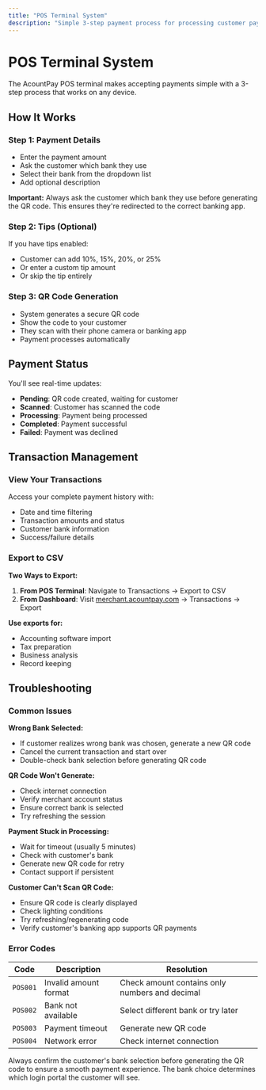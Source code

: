 ```yaml
---
title: "POS Terminal System"
description: "Simple 3-step payment process for processing customer payments"
---
```


# POS Terminal System

The AcountPay POS terminal makes accepting payments simple with a 3-step process that works on any device.

## How It Works

### Step 1: Payment Details
- Enter the payment amount
- Ask the customer which bank they use
- Select their bank from the dropdown list
- Add optional description

**Important:** Always ask the customer which bank they use before generating the QR code. This ensures they're redirected to the correct banking app.

### Step 2: Tips (Optional)
If you have tips enabled:
- Customer can add 10%, 15%, 20%, or 25%
- Or enter a custom tip amount
- Or skip the tip entirely

### Step 3: QR Code Generation
- System generates a secure QR code
- Show the code to your customer
- They scan with their phone camera or banking app
- Payment processes automatically

## Payment Status

You'll see real-time updates:
- **Pending**: QR code created, waiting for customer
- **Scanned**: Customer has scanned the code
- **Processing**: Payment being processed
- **Completed**: Payment successful
- **Failed**: Payment was declined

## Transaction Management

### View Your Transactions
Access your complete payment history with:
- Date and time filtering
- Transaction amounts and status
- Customer bank information
- Success/failure details

### Export to CSV
**Two Ways to Export:**

1. **From POS Terminal**: Navigate to Transactions → Export to CSV
2. **From Dashboard**: Visit [merchant.acountpay.com](https://merchant.acountpay.com) → Transactions → Export

**Use exports for:**
- Accounting software import
- Tax preparation
- Business analysis
- Record keeping

## Troubleshooting

### Common Issues

**Wrong Bank Selected:**
- If customer realizes wrong bank was chosen, generate a new QR code
- Cancel the current transaction and start over
- Double-check bank selection before generating QR code

**QR Code Won't Generate:**
- Check internet connection
- Verify merchant account status
- Ensure correct bank is selected
- Try refreshing the session

**Payment Stuck in Processing:**
- Wait for timeout (usually 5 minutes)
- Check with customer's bank
- Generate new QR code for retry
- Contact support if persistent

**Customer Can't Scan QR Code:**
- Ensure QR code is clearly displayed
- Check lighting conditions
- Try refreshing/regenerating code
- Verify customer's banking app supports QR payments

### Error Codes

| Code | Description | Resolution |
|------|-------------|------------|
| `POS001` | Invalid amount format | Check amount contains only numbers and decimal |
| `POS002` | Bank not available | Select different bank or try later |
| `POS003` | Payment timeout | Generate new QR code |
| `POS004` | Network error | Check internet connection |


<Note>
  Always confirm the customer's bank selection before generating the QR code to ensure a smooth payment experience. The bank choice determines which login portal the customer will see.
</Note>
